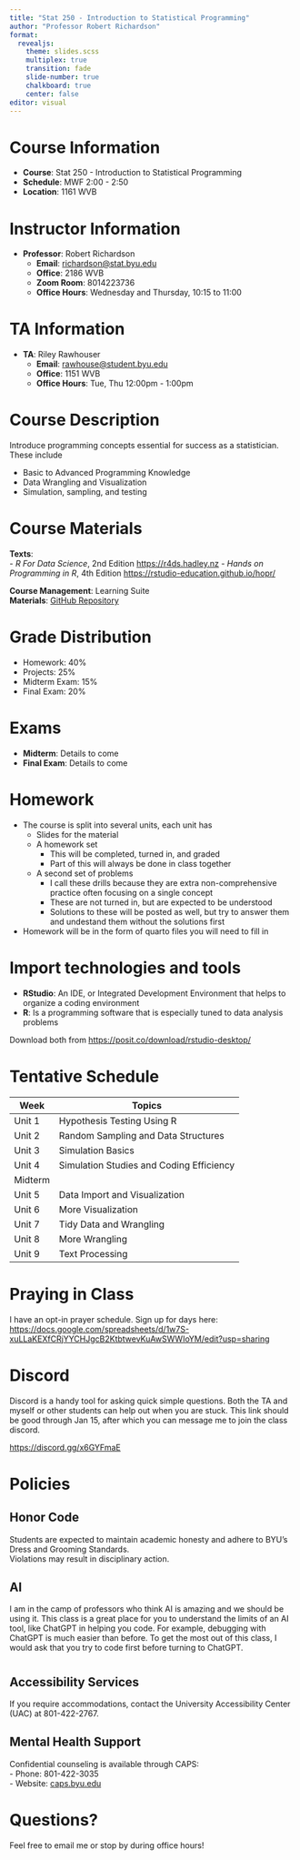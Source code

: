 ```yaml
---
title: "Stat 250 - Introduction to Statistical Programming"
author: "Professor Robert Richardson"
format: 
  revealjs:
    theme: slides.scss
    multiplex: true
    transition: fade
    slide-number: true
    chalkboard: true
    center: false
editor: visual
---
```


# Course Information

- **Course**: Stat 250 - Introduction to Statistical Programming  
- **Schedule**: MWF 2:00 - 2:50  
- **Location**: 1161 WVB  


# Instructor Information

- **Professor**: Robert Richardson  
  - **Email**: [richardson@stat.byu.edu](mailto:richardson@stat.byu.edu)  
  - **Office**: 2186 WVB  
  - **Zoom Room**: 8014223736  
  - **Office Hours**: Wednesday and Thursday, 10:15 to 11:00  


# TA Information

- **TA**: Riley Rawhouser 
  - **Email**: [rawhouse@student.byu.edu](mailto:rawhouse@student.byu.edu)  
  - **Office**: 1151 WVB  
  - **Office Hours**: Tue, Thu 12:00pm - 1:00pm 

# Course Description

Introduce programming concepts essential for success as a statistician. These include

- Basic to Advanced Programming Knowledge
- Data Wrangling and Visualization
- Simulation, sampling, and testing



# Course Materials

**Texts**:  
- *R For Data Science*, 2nd Edition [https://r4ds.hadley.nz](https://r4ds.hadley.nz)
- *Hands on Programming in R*, 4th Edition [https://rstudio-education.github.io/hopr/](https://rstudio-education.github.io/hopr/) 

**Course Management**: Learning Suite  
**Materials**: [GitHub Repository](https://github.com/drbob-richardson/Stat250_W2025.git)  



# Grade Distribution

- Homework: 40%  
- Projects: 25%  
- Midterm Exam: 15% 
- Final Exam: 20%

# Exams

- **Midterm**: Details to come  
- **Final Exam**: Details to come 

# Homework {.smaller}

* The course is split into several units, each unit has 
  + Slides for the material
  + A homework set
      - This will be completed, turned in, and graded
      - Part of this will always be done in class together
  + A second set of problems
    - I call these drills because they are extra non-comprehensive practice often focusing on a single concept
    - These are not turned in, but are expected to be understood
    - Solutions to these will be posted as well, but try to answer them and undestand them without the solutions first
  
  
* Homework will be in the form of quarto files you will need to fill in  



# Import technologies and tools

- **RStudio**: An IDE, or Integrated Development Environment that helps to organize a coding environment
- **R**: Is a programming software that is especially tuned to data analysis problems

Download both from  [https://posit.co/download/rstudio-desktop/](https://posit.co/download/rstudio-desktop/)


# Tentative Schedule {.smaller}

| **Week**   | **Topics**                                |  
|------------|------------------------------------------|  
| Unit 1     | Hypothesis Testing Using R        |  
| Unit 2     | Random Sampling and Data Structures     |  
| Unit 3     | Simulation Basics                 |  
| Unit 4     | Simulation Studies and Coding Efficiency            |  
| Midterm    |                  |  
| Unit 5  |  Data Import and Visualization                   |  
| Unit 6  | More Visualization                   |  
| Unit 7 | Tidy Data and Wrangling                              |  
| Unit 8    | More Wrangling                  |  
| Unit 9    | Text Processing                                  |  
# Praying in Class

I have an opt-in prayer schedule. Sign up for days here:
[https://docs.google.com/spreadsheets/d/1w7S-xuLLaKEXfCRjYYCHJgcB2KtbtwevKuAwSWWIoYM/edit?usp=sharing](https://docs.google.com/spreadsheets/d/1w7S-xuLLaKEXfCRjYYCHJgcB2KtbtwevKuAwSWWIoYM/edit?usp=sharing)

# Discord

Discord is a handy tool for asking quick simple questions. Both the TA and myself or other students can help out when you are stuck. This link should be good through Jan 15, after which you can message me to join the class discord.

[https://discord.gg/x6GYFmaE](https://discord.gg/x6GYFmaE)

# Policies

## Honor Code

Students are expected to maintain academic honesty and adhere to BYU's Dress and Grooming Standards.  
Violations may result in disciplinary action.

## AI

I am in the camp of professors who think AI is amazing and we should be using it. This class is a great place for you to understand the limits of an AI tool, like ChatGPT in helping you code. For example, debugging with ChatGPT is much easier than before. To get the most out of this class, I would ask that you try to code first before turning to ChatGPT. 


#
## Accessibility Services

If you require accommodations, contact the University Accessibility Center (UAC) at 801-422-2767.  


## Mental Health Support

Confidential counseling is available through CAPS:  
- Phone: 801-422-3035  
- Website: [caps.byu.edu](https://caps.byu.edu)  


# Questions?

Feel free to email me or stop by during office hours!  
